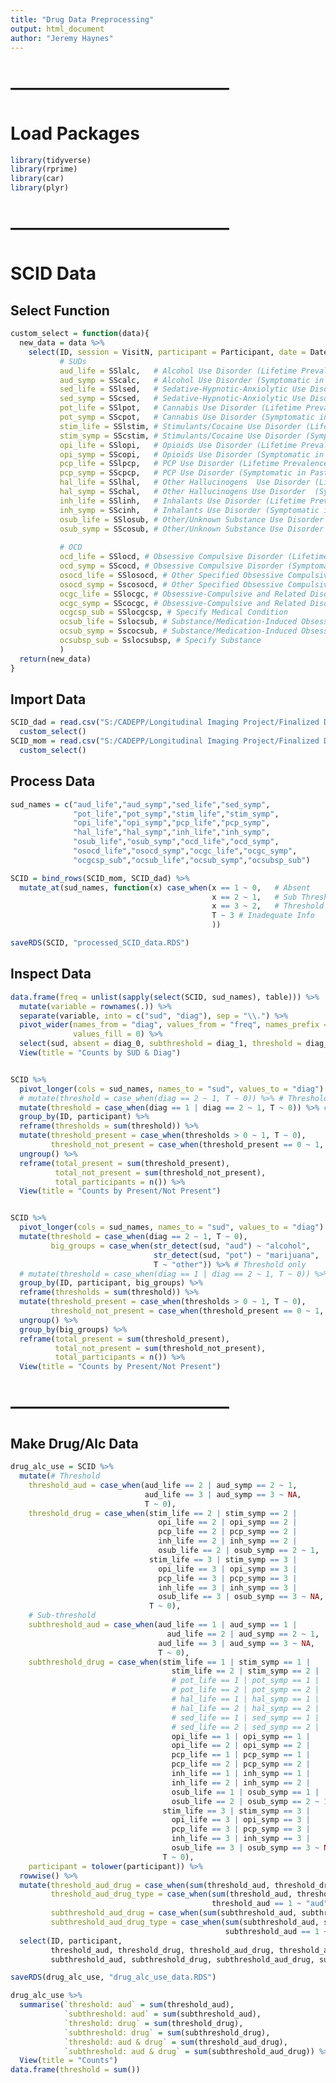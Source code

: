 ```yaml
---
title: "Drug Data Preprocessing"
output: html_document
author: "Jeremy Haynes"
---
```




# --------------------------------------
# Load Packages
```r
library(tidyverse)
library(rprime)
library(car)
library(plyr)
```



# --------------------------------------
# SCID Data
## Select Function
```r
custom_select = function(data){
  new_data = data %>% 
    select(ID, session = VisitN, participant = Participant, date = Date,
           # SUDs
           aud_life = SSlalc,   # Alcohol Use Disorder (Lifetime Prevalence) 
           aud_symp = SScalc,   # Alcohol Use Disorder (Symptomatic in Past 12 Months)
           sed_life = SSlsed,   # Sedative-Hypnotic-Anxiolytic Use Disorder (Lifetime Prevalence)
           sed_symp = SScsed,   # Sedative-Hypnotic-Anxiolytic Use Disorder (Symptomatic in Past 12 Months)
           pot_life = SSlpot,   # Cannabis Use Disorder (Lifetime Prevalence)
           pot_symp = SScpot,   # Cannabis Use Disorder (Symptomatic in Past 12 Months)
           stim_life = SSlstim, # Stimulants/Cocaine Use Disorder (Lifetime Prevalence)
           stim_symp = SScstim, # Stimulants/Cocaine Use Disorder (Symptomatic in Past 12 Months)
           opi_life = SSlopi,   # Opioids Use Disorder (Lifetime Prevalence)
           opi_symp = SScopi,   # Opioids Use Disorder (Symptomatic in Past 12 Months)
           pcp_life = SSlpcp,   # PCP Use Disorder (Lifetime Prevalence)
           pcp_symp = SScpcp,   # PCP Use Disorder (Symptomatic in Past 12 Months)
           hal_life = SSlhal,   # Other Hallucinogens  Use Disorder (Lifetime Prevalence) 
           hal_symp = SSchal,   # Other Hallucinogens Use Disorder  (Symptomatic in Past 12 Months) 
           inh_life = SSlinh,   # Inhalants Use Disorder (Lifetime Prevalence)
           inh_symp = SScinh,   # Inhalants Use Disorder (Symptomatic in Past 12 Months)
           osub_life = SSlosub, # Other/Unknown Substance Use Disorder (Lifetime Prevalence)
           osub_symp = SScosub, # Other/Unknown Substance Use Disorder (Symptomatic in Past 12 Months)
           
           # OCD
           ocd_life = SSlocd, # Obsessive Compulsive Disorder (Lifetime Prevalence)
           ocd_symp = SScocd, # Obsessive Compulsive Disorder (Symptomatic in Past Month)
           osocd_life = SSlosocd, # Other Specified Obsessive Compulsive and Related Disorder (Lifetime Prevalence)
           osocd_symp = Sscosocd, # Other Specified Obsessive Compulsive and Related Disorder (Symptomatic in Past Month)
           ocgc_life = SSlocgc, # Obsessive-Compulsive and Related Disorder Due to Another Medical Condition (Lifetime Prevalence)
           ocgc_symp = SScocgc, # Obsessive-Compulsive and Related Disorder Due to Another Medical Condition (Symptomatic in Past Month)
           ocgcsp_sub = SSlocgcsp, # Specify Medical Condition 
           ocsub_life = Sslocsub, # Substance/Medication-Induced Obsessive Compulsive and Related Disorder (Lifetime Prevalence)
           ocsub_symp = Sscocsub, # Substance/Medication-Induced Obsessive Compulsive and Related Disorder (Symptomatic in Past Month)
           ocsubsp_sub = Sslocsubsp, # Specify Substance
           )
  return(new_data)
}
```



## Import Data
```r
SCID_dad = read.csv("S:/CADEPP/Longitudinal Imaging Project/Finalized Datasets Spring 2022/Finalized Scored Data/T1/Interviews/SCID/Dad/5.23.2022_DadSCIDT1_diagnosesandsymptoms.csv") %>% 
  custom_select()
SCID_mom = read.csv("S:/CADEPP/Longitudinal Imaging Project/Finalized Datasets Spring 2022/Finalized Scored Data/T1/Interviews/SCID/Mom/5.23.2022_MomSCIDT1_diagnosesandsymptoms.csv") %>% 
  custom_select()
```



## Process Data
```r
sud_names = c("aud_life","aud_symp","sed_life","sed_symp",
              "pot_life","pot_symp","stim_life","stim_symp",
              "opi_life","opi_symp","pcp_life","pcp_symp",
              "hal_life","hal_symp","inh_life","inh_symp",
              "osub_life","osub_symp","ocd_life","ocd_symp",
              "osocd_life","osocd_symp","ocgc_life","ocgc_symp",
              "ocgcsp_sub","ocsub_life","ocsub_symp","ocsubsp_sub")

SCID = bind_rows(SCID_mom, SCID_dad) %>% 
  mutate_at(sud_names, function(x) case_when(x == 1 ~ 0,   # Absent
                                             x == 2 ~ 1,   # Sub Threshold
                                             x == 3 ~ 2,   # Threshold
                                             T ~ 3 # Inadequate Info
                                             ))

saveRDS(SCID, "processed_SCID_data.RDS")
```



## Inspect Data
```r
data.frame(freq = unlist(sapply(select(SCID, sud_names), table))) %>% 
  mutate(variable = rownames(.)) %>% 
  separate(variable, into = c("sud", "diag"), sep = "\\.") %>% 
  pivot_wider(names_from = "diag", values_from = "freq", names_prefix = "diag_",
              values_fill = 0) %>% 
  select(sud, absent = diag_0, subthreshold = diag_1, threshold = diag_2, na = diag_3) %>% 
  View(title = "Counts by SUD & Diag")


SCID %>%
  pivot_longer(cols = sud_names, names_to = "sud", values_to = "diag") %>% 
  # mutate(threshold = case_when(diag == 2 ~ 1, T ~ 0)) %>% # Threshold only
  mutate(threshold = case_when(diag == 1 | diag == 2 ~ 1, T ~ 0)) %>% # Threshold & Sub-Threshold
  group_by(ID, participant) %>% 
  reframe(thresholds = sum(threshold)) %>% 
  mutate(threshold_present = case_when(thresholds > 0 ~ 1, T ~ 0),
         threshold_not_present = case_when(threshold_present == 0 ~ 1, T ~ 0)) %>% 
  ungroup() %>% 
  reframe(total_present = sum(threshold_present),
          total_not_present = sum(threshold_not_present),
          total_participants = n()) %>% 
  View(title = "Counts by Present/Not Present")


SCID %>%
  pivot_longer(cols = sud_names, names_to = "sud", values_to = "diag") %>% 
  mutate(threshold = case_when(diag == 2 ~ 1, T ~ 0),
         big_groups = case_when(str_detect(sud, "aud") ~ "alcohol",
                                str_detect(sud, "pot") ~ "marijuana",
                                T ~ "other")) %>% # Threshold only
  # mutate(threshold = case_when(diag == 1 | diag == 2 ~ 1, T ~ 0)) %>% # Threshold & Sub-Threshold
  group_by(ID, participant, big_groups) %>% 
  reframe(thresholds = sum(threshold)) %>% 
  mutate(threshold_present = case_when(thresholds > 0 ~ 1, T ~ 0),
         threshold_not_present = case_when(threshold_present == 0 ~ 1, T ~ 0)) %>% 
  ungroup() %>% 
  group_by(big_groups) %>% 
  reframe(total_present = sum(threshold_present),
          total_not_present = sum(threshold_not_present),
          total_participants = n()) %>% 
  View(title = "Counts by Present/Not Present")
```



# --------------------------------------
## Make Drug/Alc Data
```r
drug_alc_use = SCID %>% 
  mutate(# Threshold
    threshold_aud = case_when(aud_life == 2 | aud_symp == 2 ~ 1,
                              aud_life == 3 | aud_symp == 3 ~ NA,
                              T ~ 0),
    threshold_drug = case_when(stim_life == 2 | stim_symp == 2 |
                                 opi_life == 2 | opi_symp == 2 |
                                 pcp_life == 2 | pcp_symp == 2 |
                                 inh_life == 2 | inh_symp == 2 |
                                 osub_life == 2 | osub_symp == 2 ~ 1,
                               stim_life == 3 | stim_symp == 3 |
                                 opi_life == 3 | opi_symp == 3 |
                                 pcp_life == 3 | pcp_symp == 3 |
                                 inh_life == 3 | inh_symp == 3 |
                                 osub_life == 3 | osub_symp == 3 ~ NA,
                               T ~ 0),
    # Sub-threshold
    subthreshold_aud = case_when(aud_life == 1 | aud_symp == 1 |
                                   aud_life == 2 | aud_symp == 2 ~ 1,
                                 aud_life == 3 | aud_symp == 3 ~ NA,
                                 T ~ 0),
    subthreshold_drug = case_when(stim_life == 1 | stim_symp == 1 |
                                    stim_life == 2 | stim_symp == 2 |
                                    # pot_life == 1 | pot_symp == 1 |
                                    # pot_life == 2 | pot_symp == 2 |
                                    # hal_life == 1 | hal_symp == 1 |
                                    # hal_life == 2 | hal_symp == 2 |
                                    # sed_life == 1 | sed_symp == 1 |
                                    # sed_life == 2 | sed_symp == 2 |
                                    opi_life == 1 | opi_symp == 1 |
                                    opi_life == 2 | opi_symp == 2 |
                                    pcp_life == 1 | pcp_symp == 1 |
                                    pcp_life == 2 | pcp_symp == 2 |
                                    inh_life == 1 | inh_symp == 1 |
                                    inh_life == 2 | inh_symp == 2 |
                                    osub_life == 1 | osub_symp == 1 |
                                    osub_life == 2 | osub_symp == 2 ~ 1,
                                  stim_life == 3 | stim_symp == 3 |
                                    opi_life == 3 | opi_symp == 3 |
                                    pcp_life == 3 | pcp_symp == 3 |
                                    inh_life == 3 | inh_symp == 3 |
                                    osub_life == 3 | osub_symp == 3 ~ NA,
                                  T ~ 0),
    participant = tolower(participant)) %>% 
  rowwise() %>% 
  mutate(threshold_aud_drug = case_when(sum(threshold_aud, threshold_drug, na.rm = T) > 0 ~ 1, T ~ 0),
         threshold_aud_drug_type = case_when(sum(threshold_aud, threshold_drug, na.rm = T) > 1 ~ "both",
                                             threshold_aud == 1 ~ "aud", threshold_drug == 1 ~ "drug", T ~ "none"),
         subthreshold_aud_drug = case_when(sum(subthreshold_aud, subthreshold_drug, na.rm = T) > 0 ~ 1, T ~ 0),
         subthreshold_aud_drug_type = case_when(sum(subthreshold_aud, subthreshold_drug, na.rm = T) > 1 ~ "both",
                                                subthreshold_aud == 1 ~ "aud", subthreshold_drug == 1 ~ "drug", T ~ "none")) %>% 
  select(ID, participant,
         threshold_aud, threshold_drug, threshold_aud_drug, threshold_aud_drug_type,
         subthreshold_aud, subthreshold_drug, subthreshold_aud_drug, subthreshold_aud_drug_type)

saveRDS(drug_alc_use, "drug_alc_use_data.RDS")
```



```r
drug_alc_use %>% 
  summarise(`threshold: aud` = sum(threshold_aud),
            `subthreshold: aud` = sum(subthreshold_aud),
            `threshold: drug` = sum(threshold_drug),
            `subthreshold: drug` = sum(subthreshold_drug),
            `threshold: aud & drug` = sum(threshold_aud_drug),
            `subthreshold: aud & drug` = sum(subthreshold_aud_drug)) %>% 
  View(title = "Counts")
data.frame(threshold = sum())
```


















